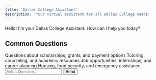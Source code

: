 ```yaml
---
title: 'Dallas College Assistant'
description: 'Your virtual assistant for all Dallas College needs'
---
```


<div className="chat-interface">
  <div className="chat-messages">
    <div className="message bot">
      <p>Hello! I'm your Dallas College Assistant. How can I help you today?</p>
    </div>
  </div>

  <div className="common-questions">
    <h2>Common Questions</h2>
    <div className="question-grid">
      <Card title="Financial Aid" icon="money-bill" href="/financial-aid">
        Questions about scholarships, grants, and payment options
      </Card>
      <Card title="Academic Support" icon="book" href="/academic-support">
        Tutoring, counseling, and academic resources
      </Card>
      <Card title="Career Services" icon="briefcase" href="/career-services">
        Job opportunities, internships, and career planning
      </Card>
      <Card title="Student Resources" icon="life-ring" href="/student-resources">
        Housing, food security, and emergency assistance
      </Card>
    </div>
  </div>

  <div className="chat-input">
    <input type="text" placeholder="Ask a Question..." />
    <button>Send</button>
  </div>
</div>

<style>{`
  .chat-interface {
    max-width: 800px;
    margin: 0 auto;
    padding: 2rem;
  }
  .chat-messages {
    background: #f5f5f5;
    border-radius: 1rem;
    padding: 1rem;
    margin-bottom: 2rem;
    min-height: 200px;
  }
  .message {
    padding: 1rem;
    margin: 0.5rem 0;
    border-radius: 0.5rem;
  }
  .message.bot {
    background: #fff;
    margin-right: 2rem;
  }
  .common-questions {
    margin: 2rem 0;
  }
  .question-grid {
    display: grid;
    grid-template-columns: repeat(auto-fit, minmax(250px, 1fr));
    gap: 1rem;
    margin-top: 1rem;
  }
  .chat-input {
    display: flex;
    gap: 1rem;
    margin-top: 2rem;
  }
  .chat-input input {
    flex: 1;
    padding: 0.75rem;
    border: 1px solid #ddd;
    border-radius: 0.5rem;
  }
  .chat-input button {
    padding: 0.75rem 1.5rem;
    background: #003B71;
    color: white;
    border: none;
    border-radius: 0.5rem;
    cursor: pointer;
  }
`}</style>
